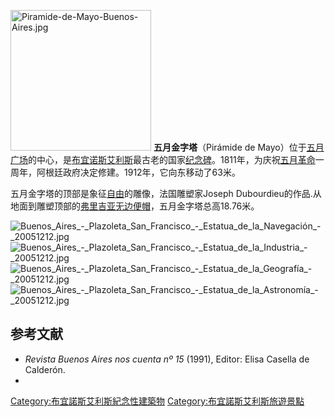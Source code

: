 [[Image:Piramide-de-Mayo-Buenos-Aires.jpg|225px]]
'''五月金字塔'''（Pirámide de Mayo）位于[[五月广场|五月广场]]的中心，是[[布宜诺斯艾利斯|布宜诺斯艾利斯]]最古老的国家[[纪念碑|纪念碑]]。1811年，为庆祝[[五月革命|五月革命]]一周年，阿根廷政府决定修建。1912年，它向东移动了63米。

五月金字塔的顶部是象征[[自由|自由]]的雕像，法国雕塑家Joseph Dubourdieu的作品.从地面到雕塑顶部的[[弗里吉亚无边便帽|弗里吉亚无边便帽]]，五月金字塔总高18.76米。

[[Image:Buenos_Aires_-_Plazoleta_San_Francisco_-_Estatua_de_la_Navegación_-_20051212.jpg|thumb]]
[[Image:Buenos_Aires_-_Plazoleta_San_Francisco_-_Estatua_de_la_Industria_-_20051212.jpg|thumb]]
[[Image:Buenos_Aires_-_Plazoleta_San_Francisco_-_Estatua_de_la_Geografía_-_20051212.jpg|thumb]]
[[Image:Buenos_Aires_-_Plazoleta_San_Francisco_-_Estatua_de_la_Astronomía_-_20051212.jpg|thumb]]

==参考文献==
* ''Revista Buenos Aires nos cuenta nº 15'' (1991), Editor: Elisa Casella de Calderón.
* {{Cite book
  | last = Vigil
  | first = Carlos
  | authorlink =
  | coauthors =
  | title = Los Monumentos y lugares históricos de la Argentina
  | publisher = Editorial Atlántida
  | year = 1968
  | location =
  | pages =
  | url =
  | doi =
  | id =  }}
{{commonscat|Pirámide de Mayo}}
{{Coord|-34.608448|-58.372165|type:landmark|display=title}}

[[Category:布宜諾斯艾利斯紀念性建築物|Category:布宜諾斯艾利斯紀念性建築物]]
[[Category:布宜諾斯艾利斯旅遊景點|Category:布宜諾斯艾利斯旅遊景點]]